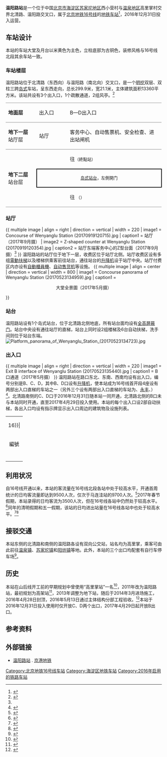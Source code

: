 {{NoteTA|G1=Railway}}
{{Infobox station
|name = 温阳路
|eng_name = Wenyɑng Lu<ref name=map2020>{{cite web|url=https://www.bjsubway.com/jpg.html|accessdate=2020-12-31|title=北京城市轨道交通线网图|archive-date=2020-10-26|archive-url=https://web.archive.org/web/20201026031221/https://www.bjsubway.com/jpg.html|dead-url=no}}</ref>
|linecolour = {{北京地铁颜色|16}}
|image = Platform of Wenyanglu Station (20170707144634).jpg
|caption = 温阳路站站台
|other_name = 
|country = {{PRC}}
|borough = [[北京市|北京市]][[海淀区|海淀区]][[苏家坨地区|苏家坨地区]]西小营村与[[温泉地区|温泉地区]]高里掌村交界
|address = 北清路、温阳路交叉口
|coordinates = {{coord|40.067453|N|116.155058|E|format=dms|display=inline,title}}
|elevation = 
|operator = [[京港地铁|北京京港地铁有限公司]]
|lines = {{北京地铁线路名|16|SL}}
|distance = 
|platform = 1座[[岛式站台|岛式站台]]
|tracks = 2条
|bus_routes = 
|bus_stands = 
|connections = 公交站：高里掌
|structure = 地下车站
|hall = 整体式站厅
|depth = 
|levels = 2层
|interchange = 
|exits = 3个
|elevator = 3部
|escalator = 12部
|architect = 
|architectural_style = 
|colour = {{colorbox|#F1D384}} 米黄色
|type = 
|status = 运营中
|code = 
|zone = 
|classification = 
|website = 
|built = 
|opened = 2016年12月31日<ref>{{cite news|author=刘珜|url=http://epaper.ynet.com/html/2016-12/29/content_233923.htm?div=-1|title=地铁16号线北段12月31日投入运营|publisher=[[北京青年报|北京青年报]]|date=2016-12-29|accessdate=2016-12-29|archive-date=2016-12-29|archive-url=https://web.archive.org/web/20161229101649/http://epaper.ynet.com/html/2016-12/29/content_233923.htm?div=-1|dead-url=no}}</ref>
|pass_year = 
|passengers = 9,500人次<small>（截至2017年1月6日）</small><ref name="firstweek"/>
|pass_system = 
|pass_rank = 
|mpassengers = 
|trains = 
|station_hours = 
|hours = 
|first = {{北京地铁线路名|16|S}}
:往{{北京地铁起讫站|16|L}}：06:24
:往{{北京地铁起讫站|16|R}}：05:18
|last = {{北京地铁线路名|16|S}}
:往{{北京地铁起讫站|16|L}}：23:29
:往{{北京地铁起讫站|16|R}}：22:33
|adjacent = {{Adjacent stations|system=北京地铁|line=16|left=北安河|right=稻香湖路|note-left=2.653km|note-mid=距离[[北安河站|北安河]]2.653km|note-right=2.310km}}
|other_services = 
|route_map = {{Routemap|inline=yes|map=
utSTRf\utSTRg~~ ~~{{rmr|Licon=U|{{stl|北京地铁|北安河}}}}
utSTR+BSl\utSTR+BSr
utSTR+BSl\utSTR+BSr
utSTRf\utSTRg~~ ~~{{rmr|Licon=D|{{stl|北京地铁|稻香湖路}}}}
}}
}}
'''温阳路站'''是一个位于中国[[北京市|北京市]][[海淀区|海淀区]][[苏家坨地区|苏家坨地区]]西小营村与[[温泉地区|温泉地区]]高里掌村交界北清路、温阳路交叉口，属于[[北京地铁|北京地铁]][[北京地铁16号线|16号线]]的[[地铁车站|地铁车站]]<ref name=bii1>{{cite web|url=https://www.bii.com.cn/Portals/0/AttachUpload/pdf/2019111911201826.pdf|title=北京地铁十六号线二期（原海淀山后线）工程（北安河~西苑）段竣工环境保护验收组意见|date=2019-11-19|accessdate=2020-01-15|pages=3-4|archive-date=2019-11-20|archive-url=https://web.archive.org/web/20191120054424/https://www.bii.com.cn/Portals/0/AttachUpload/pdf/2019111911201826.pdf|dead-url=no}}</ref>，2016年12月31日投入运营。

== 车站设计 ==
本站的车站大堂及月台以米黄色为主色，立柱底部为古铜色，装修风格与16号线北段其余车站一致。
=== 车站楼层 ===
温阳路站位于北清路（东西向）与温阳路（南北向）交叉口，是一个[[明挖回填式隧道|明挖]]双层、双柱三跨[[島式月台|岛式]]车站，呈东西走向，总长299.9米，宽21.1米，主体建筑面积13360平方米。该站共设有3个出入口，1个疏散通道，2组风亭。<ref>{{cite web|url=http://tc.cr11g.com.cn/NewsShow.aspx?nId=965|title=城轨公司北京十六号线2标温阳路站提前15天实现封顶|publisher=中铁十一局集团有限公司技术中心|accessdate=2016-06-04|archive-url=https://web.archive.org/web/20170305003509/http://tc.cr11g.com.cn/NewsShow.aspx?nId=965|archive-date=2017-03-05|dead-url=yes}}</ref>
{|cellspacing=0 cellpadding=3
|style="border-top:solid 1px gray;border-bottom:solid 1px gray;" width=100|'''地面层'''
|style="border-top:solid 1px gray;border-bottom:solid 1px gray;" width=100|出入口
|style="border-top:solid 1px gray;border-bottom:solid 1px gray;" width=350|B—D出入口
|-
|style="border-bottom:solid 1px gray;"|'''地下一层'''<br />站厅层
|style="border-bottom:solid 1px gray;"|站厅
|style="border-bottom:solid 1px gray;"|客务中心、自动售票机、安全检查、进出站闸机
|-
|style="border-bottom:solid 1px gray;" rowspan=3|'''地下二层'''<br />站台层
|{{arrow|L}}
|{{北京地铁线路名|16|c}}往{{站|北安河}}<small>（終點站）</small>
|-
|style="border-right:solid 2px black;border-left:solid 2px black;border-top:solid 2px black;border-bottom:solid 2px black;" colspan=2|<center><small>[[岛式站台|岛式站台]]，左側開门</small></center>
|-
|style="border-bottom:solid 1px gray;"|{{arrow|R}}
|style="border-bottom:solid 1px gray;"|{{北京地铁线路名|16|c}}往{{站|玉渊潭东门}}<!--{{站|宛平城}}--><small>（{{站|稻香湖路}}）</small>
|}

=== 站厅 ===
{{ multiple image | align = right | direction = vertical | width = 220
| image1 = Concourse of Wenyanglu Station (20170919120715).jpg | caption1 = 站厅（2017年9月摄）
| image2 = Z-shaped counter at Wenyanglu Station (20170919120354).jpg | caption2 = 站厅东端客务中心的Z型台面（2017年9月摄）<ref name="detailed_l16"/>
}}
温阳路站的站厅位于地下一层，收费区位于站厅北侧。站厅收费区设有多组[[電動扶梯|電動扶梯]]以及楼梯供乘客前往站台，通往站台的[[升降机|升降机]]设于站厅中央。站厅付费区内亦设有[[自動櫃員機|自動櫃員機]]、[[自動販賣機|自动售货机]]等设施。
{{ multiple image | align = center | direction = vertical | width = 800
| image1 = Concourse panorama of Wenyanglu Station (20170523134959).jpg | caption1 = <center>大堂全景圖（2017年5月摄）</center>
}}

=== 站台 ===
温阳路站设有1个岛式站台，位于北清路北侧地底，所有站台面均设有[[月台幕門|全高屏蔽门]]。站台中央设有通往站厅的直梯，站台上同时设2组楼梯及6台自动扶梯，洗手间则位于站台东端。
[[File:Platform_panorama_of_Wenyanglu_Station_(20170523134723).jpg|thumb]]

=== 出入口 ===
{{ multiple image | align = right | direction = vertical | width = 220
| image1 = Exit B interface of Wenyanglu Station (20170523135440).jpg | caption1 = B口通道（2017年5月摄）
}} 
温阳路站在路口东北、东南、西南均设有出入口，编号分别是B、C、D，其中B、D口设有[[升降机|升降机]]，使本站成为16号线首开段4座设有两部出入口直梯的车站之一（另外三个设有两部出入口直梯的车站为{{站|北安河}}、[[永丰站_(北京)|永丰]]、{{站|永丰南}}）<ref name="detailed_l16">{{cite news|url=http://www.mtr.bj.cn/content/details34_20362.html|title=细节服务 打造16号线优质出行体验|publisher=[[京港地铁|京港地铁]]|date=2016-11-10|accessdate=2016-12-08|archive-date=2016-12-20|archive-url=https://web.archive.org/web/20161220151212/http://www.mtr.bj.cn/content/details34_20362.html|dead-url=no}}</ref>。北清路南侧的C、D口于2016年12月31日随本站一同开通，北清路北侧的B口未与本站同时开通，直至2017年4月29日投入使用。本站的每个出入口设2部自动扶梯，各出入口均设有指示牌显示出入口周边的建筑物及设施列表。
{| class="wikitable"
| colspan="5" align="center" bgcolor={{北京地铁颜色|16}}|
|-
! 編號 
! 指示 
! 建議前往目的地
! 照片
! 无障碍设施图片
|-
| {{港鐵出口|B|附=升}} 
| 温阳路 
| 温阳路（东侧）、苏家坨小学
|[[File:Exit_B_of_Wenyanglu_Station_(20170618115518).jpg|150px]]
|[[File:Lift_at_the_exit_B_of_Wenyanglu_Station_(20170618115338).jpg|150px]]
|-
| {{港鐵出口|C}} 
| 北清路 
| 北清路（南侧）、中关村学院二分院
|[[File:Exit_C_of_Wenyanglu_Station_(20170108141910).jpg|150px]]
|{{n/a}}
|-
| {{港鐵出口|D|附=升}} 
| 北清路 
| 北清路（南侧）
|[[File:Exit_D_of_Wenyanglu_Station_(20170618120013).jpg|150px]]
|[[File:Lift_at_the_exit_D_of_Wenyanglu_Station_(20170618120053).jpg|150px]]
|-
| bgcolor="#EEEEEE" colspan=5 | {{港鐵出口|註=升}}
|}

== 利用状况 ==
自16号线开通以来，本站的客流量在16号线北段各站中处于较高水平，开通首周统计的日均客流量即达到9500人次，仅次于马连洼站的9700人次。<ref name="firstweek">{{cite news|author=王萌|url=http://www.stardaily.com.cn/2017/0106/44186.shtml|title=16号线北段开通试运营首周 客运量共计35.2万人次|publisher=[[北京娱乐信报|北京娱乐信报]]|date=2017-01-06|accessdate=2017-01-08|quote=截至1月6日，16号线北段日均进出站量较大的车站有马连洼站，9700人次；温阳路站，9500人次|archive-date=2017-01-08|archive-url=https://web.archive.org/web/20170108075341/http://www.stardaily.com.cn/2017/0106/44186.shtml|dead-url=yes}}</ref>2017年春节假期，本站录得的日均客流为3500人次，但在16号线各站中仍然处于较高水平。<ref>{{cite web|url=http://www.mtr.bj.cn/content/details34_22301.html|title=春节假期 京港地铁所辖各线路客运量总计达518.8万人次|publisher=[[京港地铁|京港地铁]]|date=2017-02-03|accessdate=2017-05-28|quote=16号线北段温阳路站日均客流较大，达0.35万人次|archive-date=2019-08-22|archive-url=https://web.archive.org/web/20190822211438/http://www.mtr.bj.cn/content/details34_22301.html|dead-url=no}}</ref>同年的清明假期和五一假期，该站的日均进出站量在16号线各站中也处于较高水平。<ref>{{cite web|url=http://www.mtr.bj.cn/content/details34_22681.html|title=清明假期 京港地铁所辖各线总客运量共计548.41万人次|publisher=[[京港地铁|京港地铁]]|date=2017-04-05|accessdate=2017-05-28|quote=16号线日均进出站量较大的车站有温阳路站、马连洼站|archive-date=2019-08-24|archive-url=https://web.archive.org/web/20190824143501/http://www.mtr.bj.cn/content/details34_22681.html|dead-url=no}}</ref><ref>{{cite web|url=http://www.mtr.bj.cn/content/details34_22838.html|title=五一假期 京港地铁所辖各线总客运量共计512.6万人次|publisher=[[京港地铁|京港地铁]]|date=2017-05-02|accessdate=2017-05-28|quote=16号线北段进出站量较多的车站分别为温阳路站、马连洼站、永丰站|archive-date=2017-05-14|archive-url=https://web.archive.org/web/20170514151658/http://www.mtr.bj.cn/content/details34_22838.html|dead-url=yes}}</ref>

== 接驳交通 ==
本站东侧的北清路和南侧的温阳路各设有双向公交站，站名均为高里掌，乘客可由此前往[[温泉地区|温泉镇]]、[[苏家坨地区|苏家坨镇]]和[[阳坊镇|阳坊镇]]等地。此外，本站的三个出口均配套有自行车停车场<ref>{{cite news|author=曹晶瑞|url=http://www.morningpost.com.cn/2016/1117/1558732.shtml|title=16号线每站都可停放自行车|publisher=[[北京晨报|北京晨报]]|date=2016-11-17|accessdate=2017-05-28|archive-url=https://web.archive.org/web/20161117154916/http://www.morningpost.com.cn/2016/1117/1558732.shtml|archive-date=2016-11-17|dead-url=yes}}</ref>。

== 历史 ==
本站在山后线开工前的早期规划中曾使用“高里掌站”一名<ref name="envi">{{Cite report|author=[[铁道第三勘察设计院|铁道第三勘察设计院]]|date=2014-03|title=北京地铁十六号线二期（原海淀山后线）工程环境影响报告书|url=http://www.gzcy.org/uploadfile/2014/0411/20140411025940980.pdf|format=PDF|pages=5|quote=北安河至苏州街段共13座，其中高架站6座：北安河、高里掌、稻香湖路、屯佃、上庄路、永丰）；地下站7座：永丰南、西北旺、马连洼北路、农大南路、西苑、海淀桥、苏州街|access-date=2017-01-01|archive-date=2019-08-27|archive-url=https://web.archive.org/web/20190827134940/http://www.gzcy.org/uploadfile/2014/0411/20140411025940980.pdf|dead-url=no}}</ref>，2011年改为温阳路站，最初规划为高架站<ref>{{cite news|author=杨诗凡|url=http://news.sina.com.cn/c/2011-05-18/172222487718.shtml|title=地铁海淀山后线 站点公布|publisher=[[法制晚报|法制晚报]]|date=2011-05-18|accessdate=2017-01-01|archive-date=2016-08-26|archive-url=https://web.archive.org/web/20160826102346/http://news.sina.com.cn/c/2011-05-18/172222487718.shtml|dead-url=no}}</ref>，2013年调整为地下站，随后于2014年3月进场施工，2016年4月28日封顶，2016年5月13日通过主体结构分部工程验收。<ref>{{cite web|author=黄雪翎|url=http://www.cr11gcsgd.com/News/4/843.aspx|title=北京2标温阳路站通过主体结构分部工程验收|work=中铁十一局集团城市轨道工程有限公司|date=2016-05-19|accessdate=2016-06-04|archive-url=https://web.archive.org/web/20161231171834/http://www.cr11gcsgd.com/News/4/843.aspx|archive-date=2016-12-31|dead-url=yes}}</ref>本站于2016年12月31日投入使用时仅开放C、D两个出口，2017年4月29日起开放B出口。

== 参考资料 ==
{{reflist}}

== 外部链接 ==
{{Commonscat|Wenyanglu Station}}
*[http://www.mtr.bj.cn/service/line/station/5d5a1291b1ea0278b8fffcfb.html 温阳路站] {{Wayback|url=http://www.mtr.bj.cn/service/line/station/5d5a1291b1ea0278b8fffcfb.html |date=20200114213136 }}. [[京港地铁|京港地铁]]
{{北京地铁16号线}}

[[Category:北京地铁16号线车站|Category:北京地铁16号线车站]]
[[Category:海淀区地铁车站|Category:海淀区地铁车站]]
[[Category:2016年启用的铁路车站|Category:2016年启用的铁路车站]]